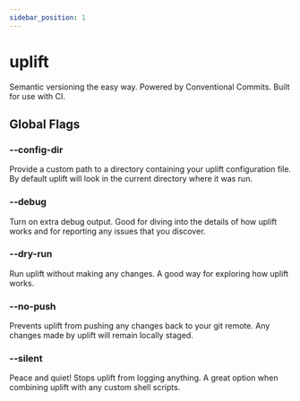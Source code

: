 ```yaml
---
sidebar_position: 1
---
```


# uplift

Semantic versioning the easy way. Powered by Conventional Commits. Built for use with CI.

## Global Flags

### --config-dir

Provide a custom path to a directory containing your uplift configuration file. By default uplift will look in the current directory where it was run.

### --debug

Turn on extra debug output. Good for diving into the details of how uplift works and for reporting any issues that you discover.

### --dry-run

Run uplift without making any changes. A good way for exploring how uplift works.

### --no-push

Prevents uplift from pushing any changes back to your git remote. Any changes made by uplift will remain locally staged.

### --silent

Peace and quiet! Stops uplift from logging anything. A great option when combining uplift with any custom shell scripts.
